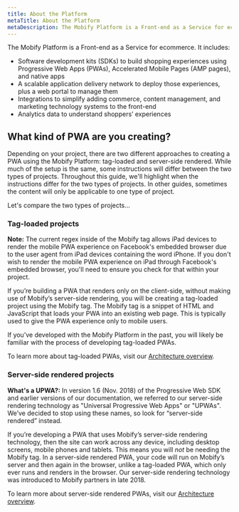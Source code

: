 ```yaml
---
title: About the Platform
metaTitle: About the Platform
metaDescription: The Mobify Platform is a Front-end as a Service for ecommerce.
---
```



The Mobify Platform is a Front-end as a Service for ecommerce. It includes:

- Software development kits (SDKs) to build shopping experiences using
  Progressive Web Apps (PWAs), Accelerated Mobile Pages (AMP pages), and native
  apps
- A scalable application delivery network to deploy those experiences, plus a
  web portal to manage them
- Integrations to simplify adding commerce, content management, and marketing
  technology systems to the front-end
- Analytics data to understand shoppers’ experiences

## What kind of PWA are you creating?

Depending on your project, there are two different approaches to creating a PWA
using the Mobify Platform: tag-loaded and server-side rendered. While much of
the setup is the same, some instructions will differ between the two types of
projects. Throughout this guide, we'll highlight when the instructions differ
for the two types of projects. In other guides, sometimes the content will only
be applicable to one type of project.

Let's compare the two types of projects...

### Tag-loaded projects

<Callout type="info">

**Note:** The current regex inside of the Mobify tag allows iPad devices to render the mobile PWA experience on Facebook's embedded browser due to the user agent from iPad devices containing the word iPhone. If you don't wish to render the mobile PWA experience on iPad through Facebook's embedded browser, you'll need to ensure you check for that within your project.

</Callout>

If you’re building a PWA that renders only on the client-side, without making
use of Mobify’s server-side rendering, you will be creating a tag-loaded project
using the Mobify tag. The Mobify tag is a snippet of HTML and JavaScript that
loads your PWA into an existing web page. This is typically used to give the PWA
experience only to mobile users.

If you’ve developed with the Mobify Platform in the past, you will likely be
familiar with the process of developing tag-loaded PWAs.

To learn more about tag-loaded PWAs, visit our [Architecture
overview](../architecture/overview#1-tag-loaded-pwas).

### Server-side rendered projects

<Callout type="info">

**What's a UPWA?:** In version 1.6 (Nov. 2018) of the Progressive Web SDK and earlier versions of our documentation, we referred to our server-side rendering technology as "Universal Progressive Web Apps" or "UPWAs". We’ve decided to stop using these names, so look for “server-side rendered” instead.

</Callout>

If you’re developing a PWA that uses Mobify’s server-side rendering technology,
then the site can work across any device, including desktop screens, mobile
phones and tablets. This means you will _not_ be needing the Mobify tag. In a
server-side rendered PWA, your code will run on Mobify’s server and then again
in the browser, unlike a tag-loaded PWA, which only ever runs and renders in the
browser. Our server-side rendering technology was introduced to Mobify partners
in late 2018.

To learn more about server-side rendered PWAs, visit our [Architecture
overview](../architecture/overview#2-server-side-rendered-pwas).
